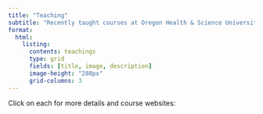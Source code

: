 ```yaml
---
title: "Teaching"
subtitle: "Recently taught courses at Oregon Health & Science University."
format: 
  html:
    listing: 
      contents: teachings
      type: grid
      fields: [title, image, description]
      image-height: "280px"
      grid-columns: 3
---
```


Click on each for more details and course websites: 